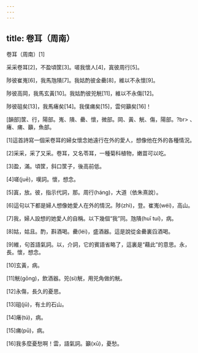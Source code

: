 ```yaml
---
---
---
```

title: 卷耳（周南）
---




卷耳（周南）[1]

采采卷耳[2]，不盈頃筐[3]。嗟我懷人[4]，寘彼周行[5]。

陟彼崔嵬[6]，我馬虺隤[7]。我姑酌彼金罍[8]，維以不永懷[9]。

陟彼高岡，我馬玄黃[10]。我姑酌彼兕觥[11]，維以不永傷[12]。

陟彼砠矣[13]，我馬瘏矣[14]。我僕痡矣[15]，雲何籲矣[16]！

[韻部]筐、行，陽部。嵬、隤、罍、懷，微部。岡、黃、觥、傷，陽部。?br> 、瘏、痡、籲，魚部。

[1]這首詩寫一個采卷耳的婦女懷念她遠行在外的愛人，想像他在外的各種情況。

[2]采采，采了又采。卷耳，又名苓耳，一種菊科植物，嫩苗可以吃。

[3]盈，滿。頃筐，斜口筐子，後高前低。

[4]嗟(juē)，嘆詞。懷，想念。

[5]寘，放。彼，指示代詞，那。周行(háng)，大道（依朱熹說）。

[6]這句以下都是婦人想像她愛人在外的情況。陟(zhì)，登。崔嵬(wéi)，高山。

[7]我，婦人設想的她愛人的自稱。以下幾個“我”同。虺隤(huī tuí)，病。

[8]姑，姑且。酌，斟酒喝。罍(léi)，盛酒器。這是說從金罍裏舀酒喝。

[9]維，句首語氣詞。以，介詞，它的賓語省略了，這裏是“藉此”的意思。永，長。懷，想念。

[10]玄黃，病。

[11]觥(gōng)，飲酒器。兕(sì)觥，用兕角做的觥。

[12]永傷，長久的憂思。

[13]砠(jū)，有土的石山。

[14]瘏(tú)，病。

[15]痡(pū)，病。

[16]我多麼憂愁啊！雲，語氣詞。籲(xū)，憂愁。